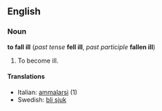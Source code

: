 ==English==
===Noun===
'''to fall ill''' (''past tense'' '''fell ill''', ''past participle'' '''fallen ill''')

#To become ill.

====Translations====
*Italian: [[ammalarsi]] (1)
*Swedish: [[bli sjuk]]